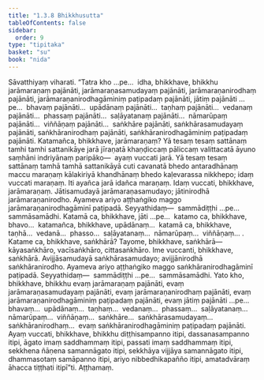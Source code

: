 ```yaml
---
title: "1.3.8 Bhikkhusutta"
tableOfContents: false
sidebar:
  order: 9
type: "tipitaka"
basket: "su"
book: "nida"
---
```



<DynamicBreadcrumb />

<Division number="28" book="nida">

<Paragraph number="192" book="nida">
Sāvatthiyaṃ viharati. “Tatra kho …pe…  idha, bhikkhave, bhikkhu jarāmaraṇaṃ pajānāti, jarāmaraṇasamudayaṃ pajānāti, jarāmaraṇanirodhaṃ pajānāti, jarāmaraṇanirodhagāminiṃ paṭipadaṃ pajānāti, jātiṃ pajānāti …pe…  bhavaṃ pajānāti…  upādānaṃ pajānāti…  taṇhaṃ pajānāti…  vedanaṃ pajānāti…  phassaṃ pajānāti…  saḷāyatanaṃ pajānāti…  nāmarūpaṃ pajānāti…  viññāṇaṃ pajānāti…  saṅkhāre pajānāti, saṅkhārasamudayaṃ pajānāti, saṅkhāranirodhaṃ pajānāti, saṅkhāranirodhagāminiṃ paṭipadaṃ pajānāti.
</Paragraph>

<Paragraph number="193" book="nida">
Katamañca, bhikkhave, jarāmaraṇaṃ? Yā tesaṃ tesaṃ sattānaṃ tamhi tamhi sattanikāye jarā jīraṇatā khaṇḍiccaṃ pāliccaṃ valittacatā āyuno saṃhāni indriyānaṃ paripāko—  ayaṃ vuccati jarā. Yā tesaṃ tesaṃ sattānaṃ tamhā tamhā sattanikāyā cuti cavanatā bhedo antaradhānaṃ maccu maraṇaṃ kālakiriyā khandhānaṃ bhedo kaḷevarassa nikkhepo; idaṃ vuccati maraṇaṃ. Iti ayañca jarā idañca maraṇaṃ. Idaṃ vuccati, bhikkhave, jarāmaraṇaṃ. Jātisamudayā jarāmaraṇasamudayo; jātinirodhā jarāmaraṇanirodho. Ayameva ariyo aṭṭhaṅgiko maggo jarāmaraṇanirodhagāminī paṭipadā. Seyyathidaṃ—  sammādiṭṭhi …pe…  sammāsamādhi.
</Paragraph>

<Paragraph number="194" book="nida">
Katamā ca, bhikkhave, jāti …pe…  katamo ca, bhikkhave, bhavo…  katamañca, bhikkhave, upādānaṃ…  katamā ca, bhikkhave, taṇhā…  vedanā…  phasso…  saḷāyatanaṃ…  nāmarūpaṃ…  viññāṇaṃ… .
</Paragraph>

<Paragraph number="195" book="nida">
Katame ca, bhikkhave, saṅkhārā? Tayome, bhikkhave, saṅkhārā—  kāyasaṅkhāro, vacīsaṅkhāro, cittasaṅkhāro. Ime vuccanti, bhikkhave, saṅkhārā. Avijjāsamudayā saṅkhārasamudayo; avijjānirodhā saṅkhāranirodho. Ayameva ariyo aṭṭhaṅgiko maggo saṅkhāranirodhagāminī paṭipadā. Seyyathidaṃ—  sammādiṭṭhi …pe…  sammāsamādhi.
</Paragraph>

<Paragraph number="196" book="nida">
Yato kho, bhikkhave, bhikkhu evaṃ jarāmaraṇaṃ pajānāti, evaṃ jarāmaraṇasamudayaṃ pajānāti, evaṃ jarāmaraṇanirodhaṃ pajānāti, evaṃ jarāmaraṇanirodhagāminiṃ paṭipadaṃ pajānāti, evaṃ jātiṃ pajānāti …pe…  bhavaṃ…  upādānaṃ…  taṇhaṃ…  vedanaṃ…  phassaṃ…  saḷāyatanaṃ…  nāmarūpaṃ…  viññāṇaṃ…  saṅkhāre…  saṅkhārasamudayaṃ…  saṅkhāranirodhaṃ…  evaṃ saṅkhāranirodhagāminiṃ paṭipadaṃ pajānāti. Ayaṃ vuccati, bhikkhave, bhikkhu diṭṭhisampanno itipi, dassanasampanno itipi, āgato imaṃ saddhammaṃ itipi, passati imaṃ saddhammaṃ itipi, sekkhena ñāṇena samannāgato itipi, sekkhāya vijjāya samannāgato itipi, dhammasotaṃ samāpanno itipi, ariyo nibbedhikapañño itipi, amatadvāraṃ āhacca tiṭṭhati itipī”ti.

</Paragraph>
</Division>

<Paragraph number="197" type="center" book="nida">
Aṭṭhamaṃ.
</Paragraph>